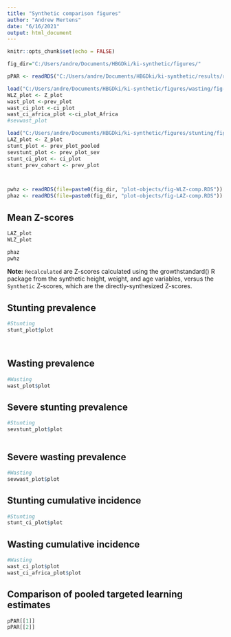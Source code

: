 ```yaml
---
title: "Synthetic comparison figures"
author: "Andrew Mertens"
date: "6/16/2021"
output: html_document
---
```


```r
knitr::opts_chunk$set(echo = FALSE)
```


```r
fig_dir="C:/Users/andre/Documents/HBGDki/ki-synthetic/figures/"

pPAR <- readRDS("C:/Users/andre/Documents/HBGDki/ki-synthetic/results/rf results/rf_Zpar_plot_objects.RDS")

load("C:/Users/andre/Documents/HBGDki/ki-synthetic/figures/wasting/fig-comparisons.Rdata")
WLZ_plot <- Z_plot
wast_plot <-prev_plot
wast_ci_plot <-ci_plot
wast_ci_africa_plot <-ci_plot_Africa
#sevwast_plot

load("C:/Users/andre/Documents/HBGDki/ki-synthetic/figures/stunting/fig-comparisons.Rdata")
LAZ_plot <- Z_plot
stunt_plot <- prev_plot_pooled
sevstunt_plot <- prev_plot_sev
stunt_ci_plot <- ci_plot
stunt_prev_cohort <- prev_plot



pwhz <- readRDS(file=paste0(fig_dir, "plot-objects/fig-WLZ-comp.RDS"))
phaz <- readRDS(file=paste0(fig_dir, "plot-objects/fig-LAZ-comp.RDS"))


```


## Mean Z-scores


```r

LAZ_plot
WLZ_plot


```


```r

phaz
pwhz

```

__Note:__ `Recalculated` are Z-scores calculated using the growthstandard() R package from the synthetic height, weight, and age variables, versus the `Synthetic` Z-scores, which are the directly-synthesized Z-scores. 


## Stunting  prevalence

```r

#Stunting
stunt_plot$plot




```

## Wasting prevalence

```r


#Wasting
wast_plot$plot


```

## Severe stunting prevalence


```r
#Stunting
sevstunt_plot$plot



```

## Severe  wasting prevalence


```r

#Wasting
sevwast_plot$plot

```

## Stunting  cumulative incidence


```r

#Stunting
stunt_ci_plot$plot


```


## Wasting cumulative incidence


```r



#Wasting
wast_ci_plot$plot
wast_ci_africa_plot$plot
```

## Comparison of pooled targeted learning estimates


```r

pPAR[[1]]
pPAR[[2]]
```


